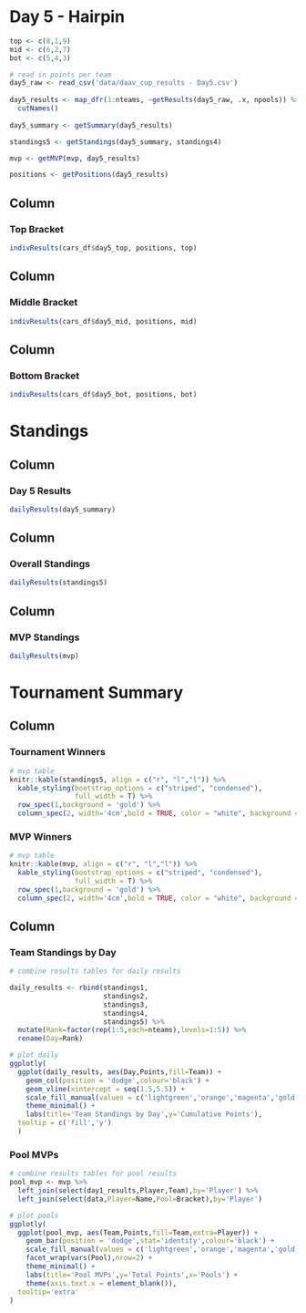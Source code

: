 
# Day 5 - Hairpin

```r
top <- c(8,1,9)
mid <- c(6,2,7)
bot <- c(5,4,3)
```

```r
# read in points per team
day5_raw <- read_csv('data/daav_cup_results - Day5.csv') 
  
day5_results <- map_dfr(1:nteams, ~getResults(day5_raw, .x, npools)) %>%
  cutNames()
  
day5_summary <- getSummary(day5_results) 

standings5 <- getStandings(day5_summary, standings4)

mvp <- getMVP(mvp, day5_results)

positions <- getPositions(day5_results)
```

Column {data-width=250}
--------------
### Top Bracket
```r
indivResults(cars_df$day5_top, positions, top)
```
Column {data-width=250}
--------------
### Middle Bracket
```r
indivResults(cars_df$day5_mid, positions, mid)
```
Column {data-width=250}
--------------
### Bottom Bracket
```r
indivResults(cars_df$day5_bot, positions, bot)
```

# Standings

Column {data-width=125}
--------------
### Day 5 Results
```r
dailyResults(day5_summary)
```
Column {data-width=125}
--------------
### Overall Standings
```r
dailyResults(standings5)
```
Column {data-width=125}
--------------
### MVP Standings
```r
dailyResults(mvp)
```





# Tournament Summary

Column {data-width=300} 
---------------------

### Tournament Winners
```r
# mvp table 
knitr::kable(standings5, align = c("r", "l","l")) %>%
  kable_styling(bootstrap_options = c("striped", "condensed"), 
                full_width = T) %>%
  row_spec(1,background = 'gold') %>%
  column_spec(2, width='4cm',bold = TRUE, color = "white", background = "red3") 
```

### MVP Winners
```r
# mvp table 
knitr::kable(mvp, align = c("r", "l","l")) %>%
  kable_styling(bootstrap_options = c("striped", "condensed"), 
                full_width = T) %>%
  row_spec(1,background = 'gold') %>%
  column_spec(2, width='4cm',bold = TRUE, color = "white", background = "red3") 
```



Column {data-width=600} 
---------------------
### Team Standings by Day
```r
# combine results tables for daily results

daily_results <- rbind(standings1,
                       standings2,
                       standings3,
                       standings4,
                       standings5) %>%
  mutate(Rank=factor(rep(1:5,each=nteams),levels=1:5)) %>%
  rename(Day=Rank)

# plot daily
ggplotly(
  ggplot(daily_results, aes(Day,Points,fill=Team)) +
    geom_col(position = 'dodge',colour='black') +
    geom_vline(xintercept = seq(1.5,5.5)) +
    scale_fill_manual(values = c('lightgreen','orange','magenta','gold','skyblue','red3'))+
    theme_minimal() +
    labs(title='Team Standings by Day',y='Cumulative Points'),
  tooltip = c('fill','y')
  )

```

### Pool MVPs
```r
# combine results tables for pool results
pool_mvp <- mvp %>%
  left_join(select(day1_results,Player,Team),by='Player') %>%
  left_join(select(data,Player=Name,Pool=Bracket),by='Player') 

# plot pools
ggplotly(
  ggplot(pool_mvp, aes(Team,Points,fill=Team,extra=Player)) +
    geom_bar(position = 'dodge',stat='identity',colour='black') +
    scale_fill_manual(values = c('lightgreen','orange','magenta','gold','skyblue','red3')) +
    facet_wrap(vars(Pool),nrow=2) +
    theme_minimal() +
    labs(title='Pool MVPs',y='Total Points',x='Pools') +
    theme(axis.text.x = element_blank()),
  tooltip='extra'
)
```
